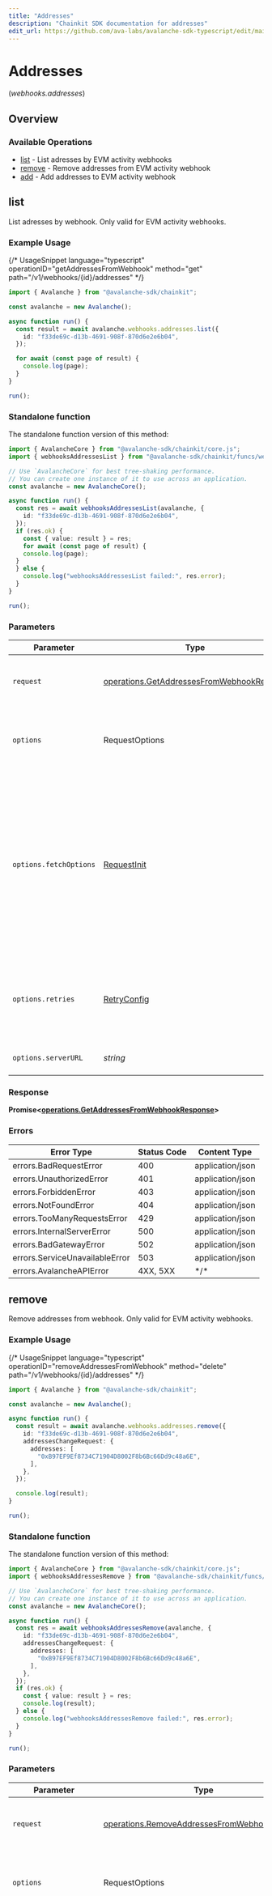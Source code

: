 ```yaml
---
title: "Addresses"
description: "Chainkit SDK documentation for addresses"
edit_url: https://github.com/ava-labs/avalanche-sdk-typescript/edit/main/chainkit/docs/sdks/addresses/README.md
---
```


# Addresses
(*webhooks.addresses*)

## Overview

### Available Operations

* [list](#list) - List adresses by EVM activity webhooks
* [remove](#remove) - Remove addresses from EVM activity  webhook
* [add](#add) - Add addresses to EVM activity webhook

## list

List adresses by webhook. Only valid for EVM activity webhooks.

### Example Usage

{/*  UsageSnippet language="typescript" operationID="getAddressesFromWebhook" method="get" path="/v1/webhooks/\{id}/addresses"  */}
```typescript
import { Avalanche } from "@avalanche-sdk/chainkit";

const avalanche = new Avalanche();

async function run() {
  const result = await avalanche.webhooks.addresses.list({
    id: "f33de69c-d13b-4691-908f-870d6e2e6b04",
  });

  for await (const page of result) {
    console.log(page);
  }
}

run();
```

### Standalone function

The standalone function version of this method:

```typescript
import { AvalancheCore } from "@avalanche-sdk/chainkit/core.js";
import { webhooksAddressesList } from "@avalanche-sdk/chainkit/funcs/webhooksAddressesList.js";

// Use `AvalancheCore` for best tree-shaking performance.
// You can create one instance of it to use across an application.
const avalanche = new AvalancheCore();

async function run() {
  const res = await webhooksAddressesList(avalanche, {
    id: "f33de69c-d13b-4691-908f-870d6e2e6b04",
  });
  if (res.ok) {
    const { value: result } = res;
    for await (const page of result) {
    console.log(page);
  }
  } else {
    console.log("webhooksAddressesList failed:", res.error);
  }
}

run();
```

### Parameters

| Parameter                                                                                                                                                                      | Type                                                                                                                                                                           | Required                                                                                                                                                                       | Description                                                                                                                                                                    |
| ------------------------------------------------------------------------------------------------------------------------------------------------------------------------------ | ------------------------------------------------------------------------------------------------------------------------------------------------------------------------------ | ------------------------------------------------------------------------------------------------------------------------------------------------------------------------------ | ------------------------------------------------------------------------------------------------------------------------------------------------------------------------------ |
| `request`                                                                                                                                                                      | [operations.GetAddressesFromWebhookRequest](https://github.com/ava-labs/avalanche-sdk-typescript/blob/main/chainkit/models/operations/getaddressesfromwebhookrequest.md)                                                                         | :heavy_check_mark:                                                                                                                                                             | The request object to use for the request.                                                                                                                                     |
| `options`                                                                                                                                                                      | RequestOptions                                                                                                                                                                 | :heavy_minus_sign:                                                                                                                                                             | Used to set various options for making HTTP requests.                                                                                                                          |
| `options.fetchOptions`                                                                                                                                                         | [RequestInit](https://developer.mozilla.org/en-US/docs/Web/API/Request/Request#options)                                                                                        | :heavy_minus_sign:                                                                                                                                                             | Options that are passed to the underlying HTTP request. This can be used to inject extra headers for examples. All `Request` options, except `method` and `body`, are allowed. |
| `options.retries`                                                                                                                                                              | [RetryConfig](https://github.com/ava-labs/avalanche-sdk-typescript/blob/main/chainkit/lib/utils/retryconfig.md)                                                                                                                                  | :heavy_minus_sign:                                                                                                                                                             | Enables retrying HTTP requests under certain failure conditions.                                                                                                               |
| `options.serverURL`                                                                                                                                                            | *string*                                                                                                                                                                       | :heavy_minus_sign:                                                                                                                                                             | An optional server URL to use.                                                                                                                                                 |

### Response

**Promise\<[operations.GetAddressesFromWebhookResponse](https://github.com/ava-labs/avalanche-sdk-typescript/blob/main/chainkit/models/operations/getaddressesfromwebhookresponse.md)\>**

### Errors

| Error Type                     | Status Code                    | Content Type                   |
| ------------------------------ | ------------------------------ | ------------------------------ |
| errors.BadRequestError         | 400                            | application/json               |
| errors.UnauthorizedError       | 401                            | application/json               |
| errors.ForbiddenError          | 403                            | application/json               |
| errors.NotFoundError           | 404                            | application/json               |
| errors.TooManyRequestsError    | 429                            | application/json               |
| errors.InternalServerError     | 500                            | application/json               |
| errors.BadGatewayError         | 502                            | application/json               |
| errors.ServiceUnavailableError | 503                            | application/json               |
| errors.AvalancheAPIError       | 4XX, 5XX                       | \*/\*                          |

## remove

Remove addresses from webhook. Only valid for EVM activity webhooks.

### Example Usage

{/*  UsageSnippet language="typescript" operationID="removeAddressesFromWebhook" method="delete" path="/v1/webhooks/\{id}/addresses"  */}
```typescript
import { Avalanche } from "@avalanche-sdk/chainkit";

const avalanche = new Avalanche();

async function run() {
  const result = await avalanche.webhooks.addresses.remove({
    id: "f33de69c-d13b-4691-908f-870d6e2e6b04",
    addressesChangeRequest: {
      addresses: [
        "0xB97EF9Ef8734C71904D8002F8b6Bc66Dd9c48a6E",
      ],
    },
  });

  console.log(result);
}

run();
```

### Standalone function

The standalone function version of this method:

```typescript
import { AvalancheCore } from "@avalanche-sdk/chainkit/core.js";
import { webhooksAddressesRemove } from "@avalanche-sdk/chainkit/funcs/webhooksAddressesRemove.js";

// Use `AvalancheCore` for best tree-shaking performance.
// You can create one instance of it to use across an application.
const avalanche = new AvalancheCore();

async function run() {
  const res = await webhooksAddressesRemove(avalanche, {
    id: "f33de69c-d13b-4691-908f-870d6e2e6b04",
    addressesChangeRequest: {
      addresses: [
        "0xB97EF9Ef8734C71904D8002F8b6Bc66Dd9c48a6E",
      ],
    },
  });
  if (res.ok) {
    const { value: result } = res;
    console.log(result);
  } else {
    console.log("webhooksAddressesRemove failed:", res.error);
  }
}

run();
```

### Parameters

| Parameter                                                                                                                                                                      | Type                                                                                                                                                                           | Required                                                                                                                                                                       | Description                                                                                                                                                                    |
| ------------------------------------------------------------------------------------------------------------------------------------------------------------------------------ | ------------------------------------------------------------------------------------------------------------------------------------------------------------------------------ | ------------------------------------------------------------------------------------------------------------------------------------------------------------------------------ | ------------------------------------------------------------------------------------------------------------------------------------------------------------------------------ |
| `request`                                                                                                                                                                      | [operations.RemoveAddressesFromWebhookRequest](https://github.com/ava-labs/avalanche-sdk-typescript/blob/main/chainkit/models/operations/removeaddressesfromwebhookrequest.md)                                                                   | :heavy_check_mark:                                                                                                                                                             | The request object to use for the request.                                                                                                                                     |
| `options`                                                                                                                                                                      | RequestOptions                                                                                                                                                                 | :heavy_minus_sign:                                                                                                                                                             | Used to set various options for making HTTP requests.                                                                                                                          |
| `options.fetchOptions`                                                                                                                                                         | [RequestInit](https://developer.mozilla.org/en-US/docs/Web/API/Request/Request#options)                                                                                        | :heavy_minus_sign:                                                                                                                                                             | Options that are passed to the underlying HTTP request. This can be used to inject extra headers for examples. All `Request` options, except `method` and `body`, are allowed. |
| `options.retries`                                                                                                                                                              | [RetryConfig](https://github.com/ava-labs/avalanche-sdk-typescript/blob/main/chainkit/lib/utils/retryconfig.md)                                                                                                                                  | :heavy_minus_sign:                                                                                                                                                             | Enables retrying HTTP requests under certain failure conditions.                                                                                                               |
| `options.serverURL`                                                                                                                                                            | *string*                                                                                                                                                                       | :heavy_minus_sign:                                                                                                                                                             | An optional server URL to use.                                                                                                                                                 |

### Response

**Promise\<[components.EVMAddressActivityResponse](https://github.com/ava-labs/avalanche-sdk-typescript/blob/main/chainkit/models/components/evmaddressactivityresponse.md)\>**

### Errors

| Error Type                     | Status Code                    | Content Type                   |
| ------------------------------ | ------------------------------ | ------------------------------ |
| errors.BadRequestError         | 400                            | application/json               |
| errors.UnauthorizedError       | 401                            | application/json               |
| errors.ForbiddenError          | 403                            | application/json               |
| errors.NotFoundError           | 404                            | application/json               |
| errors.TooManyRequestsError    | 429                            | application/json               |
| errors.InternalServerError     | 500                            | application/json               |
| errors.BadGatewayError         | 502                            | application/json               |
| errors.ServiceUnavailableError | 503                            | application/json               |
| errors.AvalancheAPIError       | 4XX, 5XX                       | \*/\*                          |

## add

Add addresses to webhook. Only valid for EVM activity webhooks.

### Example Usage

{/*  UsageSnippet language="typescript" operationID="addAddressesToWebhook" method="patch" path="/v1/webhooks/\{id}/addresses"  */}
```typescript
import { Avalanche } from "@avalanche-sdk/chainkit";

const avalanche = new Avalanche();

async function run() {
  const result = await avalanche.webhooks.addresses.add({
    id: "f33de69c-d13b-4691-908f-870d6e2e6b04",
    addressesChangeRequest: {
      addresses: [
        "0xB97EF9Ef8734C71904D8002F8b6Bc66Dd9c48a6E",
      ],
    },
  });

  console.log(result);
}

run();
```

### Standalone function

The standalone function version of this method:

```typescript
import { AvalancheCore } from "@avalanche-sdk/chainkit/core.js";
import { webhooksAddressesAdd } from "@avalanche-sdk/chainkit/funcs/webhooksAddressesAdd.js";

// Use `AvalancheCore` for best tree-shaking performance.
// You can create one instance of it to use across an application.
const avalanche = new AvalancheCore();

async function run() {
  const res = await webhooksAddressesAdd(avalanche, {
    id: "f33de69c-d13b-4691-908f-870d6e2e6b04",
    addressesChangeRequest: {
      addresses: [
        "0xB97EF9Ef8734C71904D8002F8b6Bc66Dd9c48a6E",
      ],
    },
  });
  if (res.ok) {
    const { value: result } = res;
    console.log(result);
  } else {
    console.log("webhooksAddressesAdd failed:", res.error);
  }
}

run();
```

### Parameters

| Parameter                                                                                                                                                                      | Type                                                                                                                                                                           | Required                                                                                                                                                                       | Description                                                                                                                                                                    |
| ------------------------------------------------------------------------------------------------------------------------------------------------------------------------------ | ------------------------------------------------------------------------------------------------------------------------------------------------------------------------------ | ------------------------------------------------------------------------------------------------------------------------------------------------------------------------------ | ------------------------------------------------------------------------------------------------------------------------------------------------------------------------------ |
| `request`                                                                                                                                                                      | [operations.AddAddressesToWebhookRequest](https://github.com/ava-labs/avalanche-sdk-typescript/blob/main/chainkit/models/operations/addaddressestowebhookrequest.md)                                                                             | :heavy_check_mark:                                                                                                                                                             | The request object to use for the request.                                                                                                                                     |
| `options`                                                                                                                                                                      | RequestOptions                                                                                                                                                                 | :heavy_minus_sign:                                                                                                                                                             | Used to set various options for making HTTP requests.                                                                                                                          |
| `options.fetchOptions`                                                                                                                                                         | [RequestInit](https://developer.mozilla.org/en-US/docs/Web/API/Request/Request#options)                                                                                        | :heavy_minus_sign:                                                                                                                                                             | Options that are passed to the underlying HTTP request. This can be used to inject extra headers for examples. All `Request` options, except `method` and `body`, are allowed. |
| `options.retries`                                                                                                                                                              | [RetryConfig](https://github.com/ava-labs/avalanche-sdk-typescript/blob/main/chainkit/lib/utils/retryconfig.md)                                                                                                                                  | :heavy_minus_sign:                                                                                                                                                             | Enables retrying HTTP requests under certain failure conditions.                                                                                                               |
| `options.serverURL`                                                                                                                                                            | *string*                                                                                                                                                                       | :heavy_minus_sign:                                                                                                                                                             | An optional server URL to use.                                                                                                                                                 |

### Response

**Promise\<[components.EVMAddressActivityResponse](https://github.com/ava-labs/avalanche-sdk-typescript/blob/main/chainkit/models/components/evmaddressactivityresponse.md)\>**

### Errors

| Error Type                     | Status Code                    | Content Type                   |
| ------------------------------ | ------------------------------ | ------------------------------ |
| errors.BadRequestError         | 400                            | application/json               |
| errors.UnauthorizedError       | 401                            | application/json               |
| errors.ForbiddenError          | 403                            | application/json               |
| errors.NotFoundError           | 404                            | application/json               |
| errors.TooManyRequestsError    | 429                            | application/json               |
| errors.InternalServerError     | 500                            | application/json               |
| errors.BadGatewayError         | 502                            | application/json               |
| errors.ServiceUnavailableError | 503                            | application/json               |
| errors.AvalancheAPIError       | 4XX, 5XX                       | \*/\*                          |
